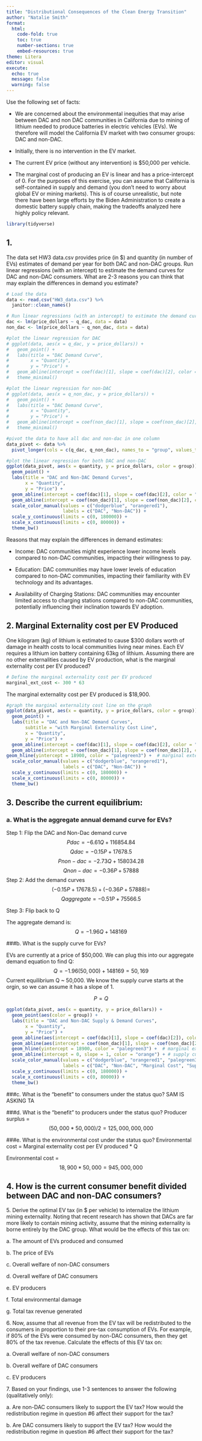 ```yaml
---
title: "Distributional Consequences of the Clean Energy Transition"
author: "Natalie Smith"
format: 
  html:
    code-fold: true
    toc: true
    number-sections: true
    embed-resources: true
theme: Litera
editor: visual
execute:
  echo: true
  message: false
  warning: false
---
```


Use the following set of facts:

-   We are concerned about the environmental inequities that may arise between DAC and non DAC communities in California due to mining of lithium needed to produce batteries in electric vehicles (EVs). We therefore will model the California EV market with two consumer groups: DAC and non-DAC.

-   Initially, there is no intervention in the EV market.

-   The current EV price (without any intervention) is \$50,000 per vehicle.

-   The marginal cost of producing an EV is linear and has a price-intercept of 0. For the purposes of this exercise, you can assume that California is self-contained in supply and demand (you don’t need to worry about global EV or mining markets). This is of course unrealistic, but note there have been large efforts by the Biden Administration to create a domestic battery supply chain, making the tradeoffs analyzed here highly policy relevant.

```r
library(tidyverse)
```

## 1.

The data set HW3 data.csv provides price (in \$) and quantity (in number of EVs) estimates of demand per year for both DAC and non-DAC groups. Run linear regressions (with an intercept) to estimate the demand curves for DAC and non-DAC consumers. What are 2-3 reasons you can think that may explain the differences in demand you estimate?

```r
# Load the data
data <- read.csv("HW3_data.csv") %>% 
  janitor::clean_names()
```

```r
# Run linear regressions (with an intercept) to estimate the demand curves for DAC and non-DAC consumers
dac <- lm(price_dollars ~ q_dac, data = data)
non_dac <- lm(price_dollars ~ q_non_dac, data = data)
```

```r
#plot the linear regression for DAC
# ggplot(data, aes(x = q_dac, y = price_dollars)) +
#   geom_point() +
#   labs(title = "DAC Demand Curve",
#        x = "Quantity",
#        y = "Price") +
#   geom_abline(intercept = coef(dac)[1], slope = coef(dac)[2], color = "red")+
#   theme_minimal()
```

```r
#plot the linear regression for non-DAC
# ggplot(data, aes(x = q_non_dac, y = price_dollars)) +
#   geom_point() +
#   labs(title = "DAC Demand Curve",
#        x = "Quantity",
#        y = "Price") +
#   geom_abline(intercept = coef(non_dac)[1], slope = coef(non_dac)[2], color = "red")+
#   theme_minimal()
```

```r
#pivot the data to have all dac and non-dac in one column
data_pivot <- data %>% 
  pivot_longer(cols = c(q_dac, q_non_dac), names_to = "group", values_to = "quantity")
```

```r
#plot the linear regression for both DAC and non-DAC
ggplot(data_pivot, aes(x = quantity, y = price_dollars, color = group)) +
  geom_point() +
  labs(title = "DAC and Non-DAC Demand Curves",
       x = "Quantity",
       y = "Price") +
  geom_abline(intercept = coef(dac)[1], slope = coef(dac)[2], color = "dodgerblue") +
  geom_abline(intercept = coef(non_dac)[1], slope = coef(non_dac)[2], color = "orangered1")+ 
  scale_color_manual(values = c("dodgerblue", "orangered1"), 
                     labels = c("DAC", "Non-DAC")) +
  scale_y_continuous(limits = c(0, 180000)) +
  scale_x_continuous(limits = c(0, 80000)) +
  theme_bw()

```

Reasons that may explain the differences in demand estimates:

-   Income: DAC communities might experience lower income levels compared to non-DAC communities, impacting their willingness to pay.

-   Education: DAC communities may have lower levels of education compared to non-DAC communities, impacting their familiarity with EV technology and its advantages.

-   Availability of Charging Stations: DAC communities may encounter limited access to charging stations compared to non-DAC communities, potentially influencing their inclination towards EV adoption.

## 2. Marginal Externality cost per EV Produced

One kilogram (kg) of lithium is estimated to cause \$300 dollars worth of damage in health costs to local communities living near mines. Each EV requires a lithium ion battery containing 63kg of lithium. Assuming there are no other externalities caused by EV production, what is the marginal externality cost per EV produced?

```r
# Define the marginal externality cost per EV produced
marginal_ext_cost <- 300 * 63
```

The marginal externality cost per EV produced is \$18,900.

```r
#graph the marginal externality cost line on the graph
ggplot(data_pivot, aes(x = quantity, y = price_dollars, color = group)) +
  geom_point() +
  labs(title = "DAC and Non-DAC Demand Curves",
       subtitle = "with Marginal Externality Cost Line",
       x = "Quantity",
       y = "Price") +
  geom_abline(intercept = coef(dac)[1], slope = coef(dac)[2], color = "dodgerblue") +
  geom_abline(intercept = coef(non_dac)[1], slope = coef(non_dac)[2], color = "orangered1") +
geom_hline(yintercept = 18900, color = "palegreen3") +  # marginal externality cost line
  scale_color_manual(values = c("dodgerblue", "orangered1"), 
                     labels = c("DAC", "Non-DAC")) +
  scale_y_continuous(limits = c(0, 180000)) +
  scale_x_continuous(limits = c(0, 80000)) +
  theme_bw()

```


## 3. Describe the current equilibrium:

<!-- -->

### a. What is the aggregate annual demand curve for EVs?

Step 1: Flip the DAC and Non-Dac demand curve $$
    Pdac =  -6.61Q + 116854.84
    $$ $$
    Qdac = -0.15P + 17678.5
    $$ $$
    Pnon-dac=  -2.73Q + 158034.28
    $$ $$
    Qnon-dac = -0.36P + 57888
    $$ Step 2: Add the demand curves $$
    (-0.15P+17678.5)+(-0.36P+57888) = 
$$ $$
  Qaggregate = -0.51P + 75566.5 
$$

Step 3: Flip back to Q

The aggregate demand is: $$
Q = -1.96Q + 148169
$$

###b. What is the supply curve for EVs?

EVs are currently at a price of \$50,000. We can plug this into our aggregate demand equation to find Q: 
$$
Q = -1.96(50,000) + 148169 = 50,169
$$
Current equilibrium Q ~ 50,000. We know the supply curve starts at the orgin, so we can assume it has a slope of 1. 

$$
P = Q
$$

```r
ggplot(data_pivot, aes(x = quantity, y = price_dollars)) +
  geom_point(aes(color = group)) +
  labs(title = "DAC and Non-DAC Supply & Demand Curves",
       x = "Quantity",
       y = "Price") +
  geom_abline(aes(intercept = coef(dac)[1], slope = coef(dac)[2]), color = "dodgerblue") +
  geom_abline(aes(intercept = coef(non_dac)[1], slope = coef(non_dac)[2]), color = "orangered1") +
  geom_hline(yintercept = 18900, color = "palegreen3") +  # marginal externality cost line
  geom_abline(intercept = 0, slope = 1, color = "orange") + # supply curve
  scale_color_manual(values = c("dodgerblue", "orangered1", "palegreen3", "orange"), 
                     labels = c("DAC", "Non-DAC", "Marginal Cost", "Supply")) +
  scale_y_continuous(limits = c(0, 180000)) +
  scale_x_continuous(limits = c(0, 80000)) +
  theme_bw()

```

###c. What is the “benefit” to consumers under the status quo?
SAM IS ASKING TA

###d. What is the “benefit” to producers under the status quo?
Producer surplus = $$(50,000 * 50,000)/2 = 125,000,000,000$$

###e. What is the environmental cost under the status quo?
Environmental cost = Marginal externality cost per EV produced * Q

Environmental cost = $$ 18,900 * 50,000 = 945,000,000 $$

## 4. How is the current consumer benefit divided between DAC and non-DAC consumers?

5\. Derive the optimal EV tax (in \$ per vehicle) to internalize the lithium mining externality. Noting that recent research has shown that DACs are far more likely to contain mining activity, assume that the mining externality is borne entirely by the DAC group. What would be the effects of this tax on:

a\. The amount of EVs produced and consumed

b\. The price of EVs

c\. Overall welfare of non-DAC consumers

d\. Overall welfare of DAC consumers

e\. EV producers

f\. Total environmental damage

g\. Total tax revenue generated

6\. Now, assume that all revenue from the EV tax will be redistributed to the consumers in proportion to their pre-tax consumption of EVs. For example, if 80% of the EVs were consumed by non-DAC consumers, then they get 80% of the tax revenue. Calculate the effects of this EV tax on:

a\. Overall welfare of non-DAC consumers

b\. Overall welfare of DAC consumers

c\. EV producers

7\. Based on your findings, use 1-3 sentences to answer the following (qualitatively only):

a\. Are non-DAC consumers likely to support the EV tax? How would the redistribution regime in question #6 affect their support for the tax?

b\. Are DAC consumers likely to support the EV tax? How would the redistribution regime in question #6 affect their support for the tax?
